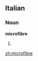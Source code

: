 ==Italian==

===Noun===
'''microfibre''' {{f}}

# {{plural of|[[microfibra]]|lang=Italian}}

[[zh:microfibre]]